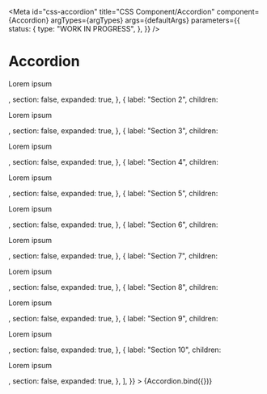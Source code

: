 <!-- @license CC0-1.0 -->


<Meta
  id="css-accordion"
  title="CSS Component/Accordion"
  component={Accordion}
  argTypes={argTypes}
  args={defaultArgs}
  parameters={{
    status: {
      type: "WORK IN PROGRESS",
    },
  }}
/>

# Accordion

<Canvas>
  <Story
    name="Avoid landmark overload"
    args={{
      group: true,
      sections: [
        {
          label: "Section 1",
          children: <p>Lorem ipsum</p>,
          section: false,
          expanded: true,
        },
        {
          label: "Section 2",
          children: <p>Lorem ipsum</p>,
          section: false,
          expanded: true,
        },
        {
          label: "Section 3",
          children: <p>Lorem ipsum</p>,
          section: false,
          expanded: true,
        },
        {
          label: "Section 4",
          children: <p>Lorem ipsum</p>,
          section: false,
          expanded: true,
        },
        {
          label: "Section 5",
          children: <p>Lorem ipsum</p>,
          section: false,
          expanded: true,
        },
        {
          label: "Section 6",
          children: <p>Lorem ipsum</p>,
          section: false,
          expanded: true,
        },
        {
          label: "Section 7",
          children: <p>Lorem ipsum</p>,
          section: false,
          expanded: true,
        },
        {
          label: "Section 8",
          children: <p>Lorem ipsum</p>,
          section: false,
          expanded: true,
        },
        {
          label: "Section 9",
          children: <p>Lorem ipsum</p>,
          section: false,
          expanded: true,
        },
        {
          label: "Section 10",
          children: <p>Lorem ipsum</p>,
          section: false,
          expanded: true,
        },
      ],
    }}
  >
    {Accordion.bind({})}
  </Story>
</Canvas>

<ArgsTable story="Avoid landmark overload" />
